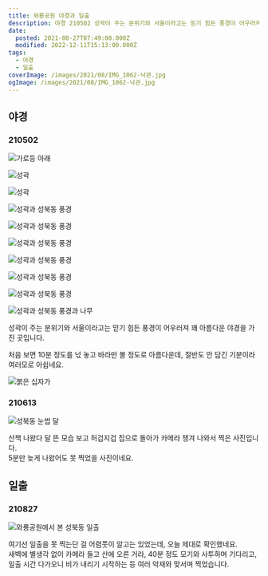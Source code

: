 ```yaml
---
title: 와룡공원 야경과 일출
description: 야경 210502 성곽이 주는 분위기와 서울이라고는 믿기 힘든 풍경이 어우러져 꽤 아름다운 야경을 가진 곳입니다. 처음 보면 10분 정도를 넋 놓고 바라만 볼 정도로 아름다운데, 절반도 안 담긴 기분이라 여러모로 아쉽네요. 210613 산책 나왔다 달 뜬 모습 보고 허겁지겁 집으로 돌아가 카메라 챙겨 나와서 찍은 사진입니다.5분만 늦게 나왔어도 못 찍었을 사진이네요. 일출 210827 여기선 일출을
date:
  posted: 2021-08-27T07:49:00.000Z
  modified: 2022-12-11T15:13:00.000Z
tags:
  - 야경
  - 일출
coverImage: /images/2021/08/IMG_1062-낙관.jpg
ogImage: /images/2021/08/IMG_1062-낙관.jpg
---
```


## 야경

### 210502

![가로등 아래](https://lh3.googleusercontent.com/pw/AL9nZEWwvSkKBD9qAqtPqc39BsIB_FtXxgb61OlswS4Odm_NKybdSmm9sba2FA7r5TLT0ssXtKSQxmWLf2_YXhQorffAOajL79KVGN_diT1E0DHnz8dmjQD866s0FiSln84vEp9BMqLgzwYhn6B_tYbDRqrh)

![성곽](https://lh3.googleusercontent.com/pw/AL9nZEWfXNjASrvCyW7HdoudzSPIPbowj1gfi4iYfssvJHndYf59r-jYdWB3eL263V63YAIfuXFpwOZQjaZcLoNIunsx-HCffhc2ptnL-Gmqa-BC0BMNCHd3PXYesrjxYY5N1SwgHLYLWmjNqnZKWsuQH-87)

![성곽](https://lh3.googleusercontent.com/pw/AL9nZEV2xmKuNHzlPbwDpnTxXoZBYU_P23PBLqKR3uQ7ZtUdAii_UInWZs_y1Lf4g5hfJrtyw7ku7rdBqUAv9ZjwdCdQEhnEAGPbmgENNCLR6kCtLGB3o885VWQefmv1NkLMD1o2s6veR460jF_ZUT0GRwz3)

![성곽과 성북동 풍경](https://lh3.googleusercontent.com/pw/AL9nZEXucupHFviw4u2TkH5nYyzUMUyZK2KuXQkEij72ymRpFcyRe-w0rNPfioRXs08efEEkiJrLJig6Zrg96RmcdCfso1X3f2BOTPsg3asAb46QSukbzdZuxkNUphHp9-_O54YMO6CIYUwLV3dRr5LRIoDB)

![성곽과 성북동 풍경](https://lh3.googleusercontent.com/pw/AL9nZEUZaLIX-vCUVqgrJRoKGmhkt61M7FcsbHRzx8DLO9ZKHmQ2tlb4qSInV5w9bzZJ8dtsaatOYmAaV1AIj7zSmeJnMDDZQrZzCD_EV-0LSo97Q8t0fvFy5keTBSzi4g08hG-kbqe4ugFR_apCFPRvDY5F)

![성곽과 성북동 풍경](https://lh3.googleusercontent.com/pw/AL9nZEUaBZYXuNmZ2K-s3aplddP_UgN1TQyXqoAF4sMNV22UzhaKJHD-czdYvFx3yT_uxzubMAW5iun5VcSiHi5nmZRWE-G2SSnDCF6f3m6NivJIN5R2B_nsBq7YtYvmo4w5LEF6aWW-ky4OnuD33s2qzQf9)

![성곽과 성북동 풍경](https://lh3.googleusercontent.com/pw/AL9nZEVQkISwF66k0pr4TQE5f6X7jqUBOtPIaG1ZUkSxmIcaRiPTm23v0n2lRVwUsdmU-xS4LtIrBgpP2Cb8mtzUz8WHWAeMhAbK2rfICxLEpl0hjv3bs_VRWXiVA25hSNf0cJFc0jC1_wbUBExKGP7B9Hdb)

![성곽과 성북동 풍경](https://lh3.googleusercontent.com/pw/AL9nZEVKyCSP5Pa3MCDADBVQRiBJH3lCGDm_5cGkMmC-ExYuJTlILjHbl1fE94an1O0VSiUhg2-s6VIQxiLjP1B17toRJBdqHeDRbWJpEKp0MZWGwLZJRxPv4ubnC8--vGkkc8uXQvTidokdpzGMaMyDP5gK)

![성곽과 성북동 풍경](https://lh3.googleusercontent.com/pw/AL9nZEVY4UIN_ylu_570cXypufBjm51UO4hrHHRIL4I1tukrQryd0z8xmGfdbxanXzK7d945h1mXBHF_2suWBcyPYn3629wZuD_v5zNWtdsROWL-9XnqFQfs9UIqyVKUt_JUZhvriJ5WAAoRcxatDiF9uLxZ)

![성곽과 성북동 풍경과 나무](https://lh3.googleusercontent.com/pw/AL9nZEUHZdBgE2OrXqeHXCy5d__Gb2bAk6ku5uqp0_D0Yd3GCRs-RqT2MLr-PF3SoSZXZjMJ5HNSphLaag88KGPMgU2wNNvgu_rDBWk-kL_mMhPYNhpAvilLYiPWI_uJPQTxs-a2b1czoEgzTvMNH-nxPdy9)

성곽이 주는 분위기와 서울이라고는 믿기 힘든 풍경이 어우러져 꽤 아름다운 야경을 가진 곳입니다.

처음 보면 10분 정도를 넋 놓고 바라만 볼 정도로 아름다운데, 절반도 안 담긴 기분이라 여러모로 아쉽네요.

![붉은 십자가](https://lh3.googleusercontent.com/pw/AL9nZEWZJ4h5E3nQd_kLJjcbKvRiDMQ8golXQemi613qpgvbXVi_EMN-z15-gzzF7J6_Gn9xWPsA2H0nhBFVE3nmRjeezCJYlYC0YOJZ0UO1urZd3Wh2CMSTowazjybo22YEjb5BWUNa_0cEuh58D5fZzo6E)

### 210613

![성북동 눈썹 달](https://lh3.googleusercontent.com/pw/AL9nZEXdzGDGXYmQD42_qGDfOIO1XgeYXTQ1lGXzuZts0EC-pJ9o9x51nwW5o8AkxRakMidBRYojkoXWMRwAmwwzdIFUf08v_HgzyX7Ob-HjCx_Toce1RaiwXRLf8U8W6QY9JztxtBDq24DMgtqOEk_pZ7fX)

산책 나왔다 달 뜬 모습 보고 허겁지겁 집으로 돌아가 카메라 챙겨 나와서 찍은 사진입니다.  
5분만 늦게 나왔어도 못 찍었을 사진이네요.

## 일출

### 210827

![와룡공원에서 본 성북동 일출](https://lh3.googleusercontent.com/pw/AL9nZEVQyW_201UC88jx-FjHyHhHmGSseGrifl-h7e8liD6IWNP_LtXcx4ANsi7uEpb-h085bwCeCKUWItdGU--TJ2aRQ7mw7Tn-nHp_f31GgYGOH6PKebEOY64SAALPGGgKo91MF37EM7cFaoRqUmaP0_-2)

여기선 일출을 못 찍는단 걸 어렴풋이 알고는 있었는데, 오늘 제대로 확인했네요.  
새벽에 별생각 없이 카메라 들고 산에 오른 거라, 40분 정도 모기와 사투하며 기다리고, 일출 시간 다가오니 비가 내리기 시작하는 등 여러 악재와 맞서며 찍었습니다.